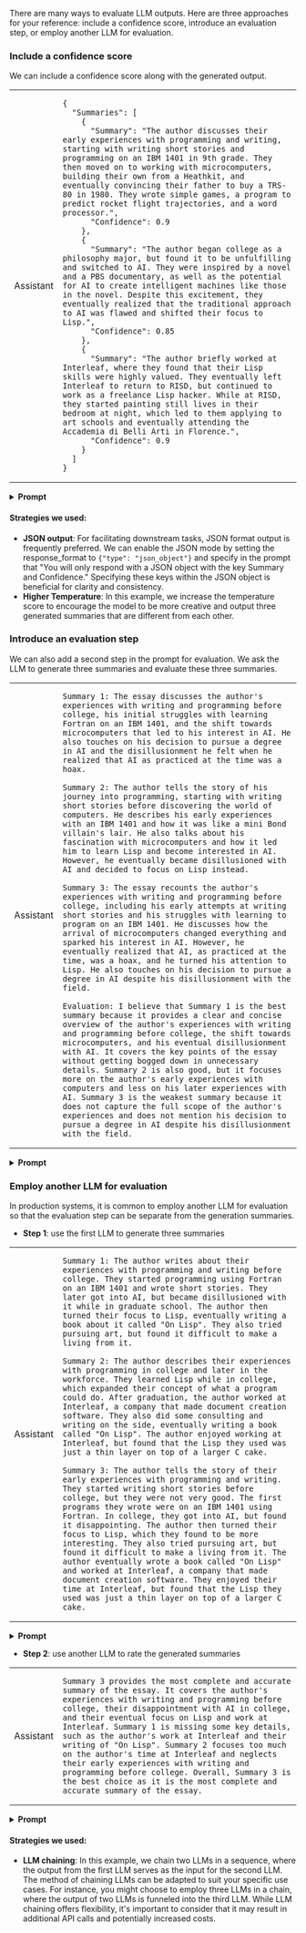 
There are many ways to evaluate LLM outputs. Here are three approaches for your reference: include a confidence score, introduce an evaluation step, or employ another LLM for evaluation.

### Include a confidence score

We can include a confidence score along with the generated output.

<table class="prompt-example">
    <tr>
        <td>Assistant</td>
        <td>

```
{
  "Summaries": [
    {
      "Summary": "The author discusses their early experiences with programming and writing, starting with writing short stories and programming on an IBM 1401 in 9th grade. They then moved on to working with microcomputers, building their own from a Heathkit, and eventually convincing their father to buy a TRS-80 in 1980. They wrote simple games, a program to predict rocket flight trajectories, and a word processor.",
      "Confidence": 0.9
    },
    {
      "Summary": "The author began college as a philosophy major, but found it to be unfulfilling and switched to AI. They were inspired by a novel and a PBS documentary, as well as the potential for AI to create intelligent machines like those in the novel. Despite this excitement, they eventually realized that the traditional approach to AI was flawed and shifted their focus to Lisp.",
      "Confidence": 0.85
    },
    {
      "Summary": "The author briefly worked at Interleaf, where they found that their Lisp skills were highly valued. They eventually left Interleaf to return to RISD, but continued to work as a freelance Lisp hacker. While at RISD, they started painting still lives in their bedroom at night, which led to them applying to art schools and eventually attending the Accademia di Belli Arti in Florence.",
      "Confidence": 0.9
    }
  ]
}
```

</td>
    </tr>
</table>

<details>
<summary><b>Prompt</b></summary>

```
You are a summarization system that can provide summaries with associated confidence scores.
In clear and concise language, provide three short summaries of the following essay, along with their confidence scores.
You will only respond with a JSON object with the key Summary and Confidence. Do not provide explanations.

# Essay:
{insert essay text here}
```

</details>

#### Strategies we used:

- **JSON output**: For facilitating downstream tasks, JSON format output is frequently preferred. We can enable the JSON mode by setting the response_format to `{"type": "json_object"}` and specify in the prompt that "You will only respond with a JSON object with the key Summary and Confidence." Specifying these keys within the JSON object is beneficial for clarity and consistency.
- **Higher Temperature**: In this example, we increase the temperature score to encourage the model to be more creative and output three generated summaries that are different from each other.

### Introduce an evaluation step

We can also add a second step in the prompt for evaluation. We ask the LLM to generate three summaries and evaluate these three summaries.

<table class="prompt-example">
    <tr>
        <td>Assistant</td>
        <td>

```
Summary 1: The essay discusses the author's experiences with writing and programming before college, his initial struggles with learning Fortran on an IBM 1401, and the shift towards microcomputers that led to his interest in AI. He also touches on his decision to pursue a degree in AI and the disillusionment he felt when he realized that AI as practiced at the time was a hoax.

Summary 2: The author tells the story of his journey into programming, starting with writing short stories before discovering the world of computers. He describes his early experiences with an IBM 1401 and how it was like a mini Bond villain's lair. He also talks about his fascination with microcomputers and how it led him to learn Lisp and become interested in AI. However, he eventually became disillusioned with AI and decided to focus on Lisp instead.

Summary 3: The essay recounts the author's experiences with writing and programming before college, including his early attempts at writing short stories and his struggles with learning to program on an IBM 1401. He discusses how the arrival of microcomputers changed everything and sparked his interest in AI. However, he eventually realized that AI, as practiced at the time, was a hoax, and he turned his attention to Lisp. He also touches on his decision to pursue a degree in AI despite his disillusionment with the field.

Evaluation: I believe that Summary 1 is the best summary because it provides a clear and concise overview of the author's experiences with writing and programming before college, the shift towards microcomputers, and his eventual disillusionment with AI. It covers the key points of the essay without getting bogged down in unnecessary details. Summary 2 is also good, but it focuses more on the author's early experiences with computers and less on his later experiences with AI. Summary 3 is the weakest summary because it does not capture the full scope of the author's experiences and does not mention his decision to pursue a degree in AI despite his disillusionment with the field.
```

</td>
    </tr>
</table>

<details>
<summary><b>Prompt</b></summary>

```
You are given an essay text and need to provide summaries and evaluate them.

# Essay:
{insert essay text here}

Step 1: In this step, provide three short summaries of the given essay. Each summary should be clear, concise, and capture the key points of the speech. Aim for around 2-3 sentences for each summary.
Step 2: Evaluate the three summaries from Step 1 and rate which one you believe is the best. Explain your choice by pointing out specific reasons such as clarity, completeness, and relevance to the speech content.
```

</details>

### Employ another LLM for evaluation

In production systems, it is common to employ another LLM for evaluation so that the evaluation step can be separate from the generation summaries.

- **Step 1**: use the first LLM to generate three summaries

<table class="prompt-example">
    <tr>
        <td>Assistant</td>
        <td>

```
Summary 1: The author writes about their experiences with programming and writing before college. They started programming using Fortran on an IBM 1401 and wrote short stories. They later got into AI, but became disillusioned with it while in graduate school. The author then turned their focus to Lisp, eventually writing a book about it called "On Lisp". They also tried pursuing art, but found it difficult to make a living from it.

Summary 2: The author describes their experiences with programming in college and later in the workforce. They learned Lisp while in college, which expanded their concept of what a program could do. After graduation, the author worked at Interleaf, a company that made document creation software. They also did some consulting and writing on the side, eventually writing a book called "On Lisp". The author enjoyed working at Interleaf, but found that the Lisp they used was just a thin layer on top of a larger C cake.

Summary 3: The author tells the story of their early experiences with programming and writing. They started writing short stories before college, but they were not very good. The first programs they wrote were on an IBM 1401 using Fortran. In college, they got into AI, but found it disappointing. The author then turned their focus to Lisp, which they found to be more interesting. They also tried pursuing art, but found it difficult to make a living from it. The author eventually wrote a book called "On Lisp" and worked at Interleaf, a company that made document creation software. They enjoyed their time at Interleaf, but found that the Lisp they used was just a thin layer on top of a larger C cake.
```

</td>
    </tr>
</table>

<details>
<summary><b>Prompt</b></summary>

```
Provide three short summaries of the given essay. Each summary should be clear, concise, and capture the key points of the essay.
Aim for around 2-3 sentences for each summary.

# essay:
{insert essay text here}
```

</details>

- **Step 2**: use another LLM to rate the generated summaries

<table class="prompt-example">
    <tr>
        <td>Assistant</td>
        <td>

```
Summary 3 provides the most complete and accurate summary of the essay. It covers the author's experiences with writing and programming before college, their disappointment with AI in college, and their eventual focus on Lisp and work at Interleaf. Summary 1 is missing some key details, such as the author's work at Interleaf and their writing of "On Lisp". Summary 2 focuses too much on the author's time at Interleaf and neglects their early experiences with writing and programming before college. Overall, Summary 3 is the best choice as it is the most complete and accurate summary of the essay.
```

</td>
    </tr>
</table>

<details>
<summary><b>Prompt</b></summary>

```
You are given an essay and three summaries of the essay. Evaluate the three summaries and rate which one you believe is the best.
Explain your choice by pointing out specific reasons such as clarity, completeness, and relevance to the essay content.

# Essay:
{insert essay text here}

# Summaries
{insert the previous output}
```

</details>

#### Strategies we used:

- **LLM chaining**: In this example, we chain two LLMs in a sequence, where the output from the first LLM serves as the input for the second LLM. The method of chaining LLMs can be adapted to suit your specific use cases. For instance, you might choose to employ three LLMs in a chain, where the output of two LLMs is funneled into the third LLM. While LLM chaining offers flexibility, it's important to consider that it may result in additional API calls and potentially increased costs.
